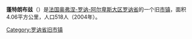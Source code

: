 {{unreferenced|time=2018-11-03T08:56:10+00:00}}
{{Infobox French former commune
|name                   = 蓬特朗布兹
|native name            = Pont-Trambouze
|image                  = Pont trambouze.jpg
|caption                = 蓬特朗布兹图片
|image coat of arms     = Blason ville fr Pont-Trambouze (Rhône).svg
|region                 = [[奥弗涅-罗讷-阿尔卑斯大区|奥弗涅-罗讷-阿尔卑斯大区]]
|department             = [[罗讷省|罗讷省]]
|arrondissement         = Villefranche-sur-Saône
|canton                 = Thizy-les-Bourgs
|INSEE                  = 69158
|postal code            = 69240
|mayor                  = 
|term                   = 
|intercommunality       =
|coordinates            = {{coord|46.0733|4.3156|format=dms|display=inline,title}}
|elevation m            = 500
|elevation min m        = 407
|elevation max m        = 645
|area km2               = 4.06
|population             = 491
|population date        = 2012
}}

'''蓬特朗布兹'''（{{lang-fr|Pont-Trambouze}}）是[[法国|法国]][[奥弗涅-罗讷-阿尔卑斯大区|奥弗涅-罗讷-阿尔卑斯大区]][[罗讷省|罗讷省]]的一个旧[[市镇_(法国)|市镇]]，面积4.06平方公里，人口518人（2004年）。

{{France-geo-stub}}

[[Category:罗讷省旧市镇|Category:罗讷省旧市镇]]